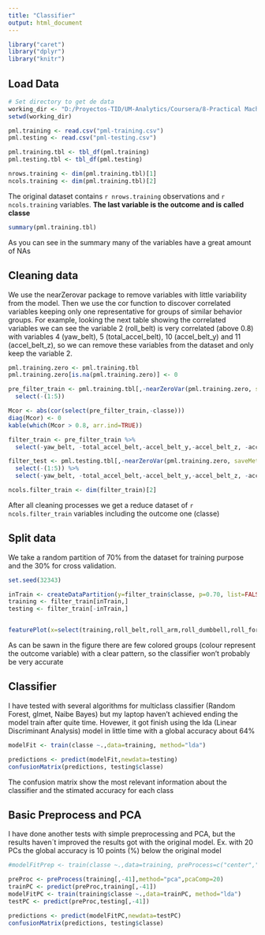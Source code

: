 ```yaml
---
title: "Classifier"
output: html_document
---
```


```r
library("caret")
library("dplyr")
library("knitr")
```


## Load Data

```r

# Set directory to get de data
working_dir <- "D:/Proyectos-TID/UM-Analytics/Coursera/8-Practical Machine Learning/project"
setwd(working_dir)

pml.training <- read.csv("pml-training.csv")
pml.testing <- read.csv("pml-testing.csv")

pml.training.tbl <- tbl_df(pml.training)
pml.testing.tbl <- tbl_df(pml.testing)

nrows.training <- dim(pml.training.tbl)[1]
ncols.training <- dim(pml.training.tbl)[2]


```
The original dataset contains `r nrows.training` observations and `r ncols.training` variables. __The last variable is the outcome and is called classe__ 

```r

summary(pml.training.tbl)

```
As you can see in the summary many of the variables have a great amount of NAs 

## Cleaning data
We use the nearZerovar package to remove variables with little variability from the model.
Then we use the cor function to discover correlated variables keeping only one representative for groups of similar behavior groups. For example, looking the next table showing the correlated variables we can see the variable 2 (roll_belt) is very correlated (above 0.8) with variables 4 (yaw_belt), 5 (total_accel_belt), 10 (accel_belt_y) and 11 (accel_belt_z), so we can remove these variables from the dataset and only keep the variable 2.   
```r

pml.training.zero <- pml.training.tbl
pml.training.zero[is.na(pml.training.zero)] <- 0

pre_filter_train <- pml.training.tbl[,-nearZeroVar(pml.training.zero, saveMetrics = FALSE)] %>%
  select(-(1:5))

Mcor <- abs(cor(select(pre_filter_train,-classe)))
diag(Mcor) <- 0
kable(which(Mcor > 0.8, arr.ind=TRUE))

filter_train <- pre_filter_train %>%
  select(-yaw_belt, -total_accel_belt,-accel_belt_y,-accel_belt_z, -accel_belt_x, -magnet_belt_x, -gyros_arm_y,-magnet_arm_x,-magnet_arm_z,-accel_dumbbell_x,-accel_dumbbell_z,-gyros_dumbbell_z,-gyros_forearm_z,-gyros_forearm_z)

filter_test <- pml.testing.tbl[,-nearZeroVar(pml.training.zero, saveMetrics = FALSE)] %>%
  select(-(1:5)) %>%
  select(-yaw_belt, -total_accel_belt,-accel_belt_y,-accel_belt_z, -accel_belt_x, -magnet_belt_x, -gyros_arm_y,-magnet_arm_x,-magnet_arm_z,-accel_dumbbell_x,-accel_dumbbell_z,-gyros_dumbbell_z,-gyros_forearm_z,-gyros_forearm_z)

ncols.filter_train <- dim(filter_train)[2]

```

After all cleaning processes we get a reduce dataset of `r ncols.filter_train` variables including the outcome one (classe) 

## Split data
We take a random partition of 70% from the dataset for training purpose and the 30% for cross validation.

```r

set.seed(32343)

inTrain <- createDataPartition(y=filter_train$classe, p=0.70, list=FALSE)
training <- filter_train[inTrain,]
testing <- filter_train[-inTrain,]


featurePlot(x=select(training,roll_belt,roll_arm,roll_dumbbell,roll_forearm), y=training$classe,plot="pairs")


```

As can be sawn in the figure there are few colored groups (colour represent the outcome variable) with a clear pattern, so the classifier won't probably be very accurate 

## Classifier
I have tested with several algorithms for multiclass classifier (Random Forest, glmet, Naibe Bayes) but my laptop haven't achieved ending the model train after quite time. Hovewer, it got finish using the lda (Linear Discriminant Analysis) model in little time with a global accuracy about 64%

```r

modelFit <- train(classe ~.,data=training, method="lda")

predictions <- predict(modelFit,newdata=testing)
confusionMatrix(predictions, testing$classe)

```

The confusion matrix show the most relevant information about the classifier and the stimated accuracy for each class

## Basic Preprocess and PCA
I have done another tests with simple preprocessing and PCA, but the results haven´t improved the results got with the original model. Ex. with 20 PCs the global accuracy is 10 points (%) below the original model

```r

#modelFitPrep <- train(classe ~.,data=training, preProcess=c("center","scale"),method="lda")

preProc <- preProcess(training[,-41],method="pca",pcaComp=20)
trainPC <- predict(preProc,training[,-41])
modelFitPC <- train(training$classe ~.,data=trainPC, method="lda")
testPC <- predict(preProc,testing[,-41])

predictions <- predict(modelFitPC,newdata=testPC)
confusionMatrix(predictions, testing$classe)

```